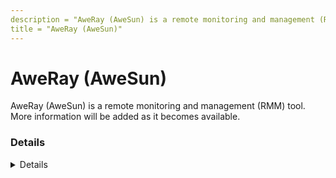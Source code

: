 ```yaml
---
description = "AweRay (AweSun) is a remote monitoring and management (RMM) tool. More information will be added as it becomes available."
title = "AweRay (AweSun)"
---
```




# AweRay (AweSun)

AweRay (AweSun) is a remote monitoring and management (RMM) tool. More information will be added as it becomes available.

### Details
<Details author={""}
         category={""}
         created={""}
         website={""}
         lastModified={""}
         privileges={""}
         free={ "" }
         verification={""}
/>

#### Installation Paths
<Card code={ ["aweray_remote*.exe", "AweSun.exe"] }/>





### Forensic Artifacts




#### Network Artifacts
<EuiSpacer size="xl"/>
<NetworkArtifactsTable data={ [{"Description": "Known remote domains", "Domains": ["asapi-us.aweray.net", "asapi.aweray.net"], "Ports": []}] }/>




### Detections
- Detects potential network activity of AweRay (AweSun) RMM tool
  - [Sigma Rule](https://github.com/magicsword-io/LOLRMM/blob/main/detections/sigma/aweray__awesun__network_sigma.yml)
- Detects potential processes activity of AweRay (AweSun) RMM tool
  - [Sigma Rule](https://github.com/magicsword-io/LOLRMM/blob/main/detections/sigma/aweray__awesun__processes_sigma.yml)


